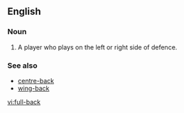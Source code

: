 {{see|fullback}}
==English==

===Noun===
{{en-noun|sg=[[full]]-[[back]]}}

# {{soccer}} A player who plays on the left or right side of defence.

===See also===
*[[centre-back]]
*[[wing-back]]

[[vi:full-back]]